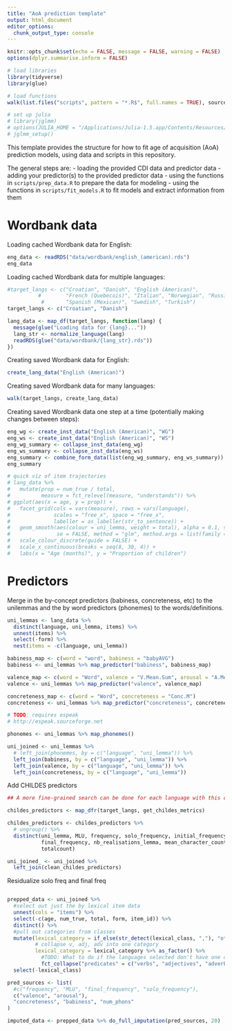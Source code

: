 ```yaml
---
title: "AoA prediction template"
output: html_document
editor_options: 
  chunk_output_type: console
---
```


```r
knitr::opts_chunk$set(echo = FALSE, message = FALSE, warning = FALSE)
options(dplyr.summarise.inform = FALSE)

# load libraries
library(tidyverse)
library(glue)

# load functions
walk(list.files("scripts", pattern = "*.R$", full.names = TRUE), source)

# set up julia
# library(jglmm)
# options(JULIA_HOME = "/Applications/Julia-1.5.app/Contents/Resources/julia/bin")
# jglmm_setup()
```

This template provides the structure for how to fit age of acquisition (AoA) prediction models, using data and scripts in this repository.

The general steps are:
- loading the provided CDI data and predictor data
- adding your predictor(s) to the provided predictor data
- using the functions in `scripts/prep_data.R` to prepare the data for modeling
- using the functions in `scripts/fit_models.R` to fit models and extract information from them


# Wordbank data

Loading cached Wordbank data for English:
```r
eng_data <- readRDS("data/wordbank/english_(american).rds")
eng_data
```

Loading cached Wordbank data for multiple languages:
```r
#target_langs <- c("Croatian", "Danish", "English (American)",
          #        "French (Quebecois)", "Italian", "Norwegian", "Russian",
           #       "Spanish (Mexican)", "Swedish", "Turkish")
target_langs <- c("Croatian", "Danish")

lang_data <- map_df(target_langs, function(lang) {
  message(glue("Loading data for {lang}..."))
  lang_str <- normalize_language(lang)
  readRDS(glue("data/wordbank/{lang_str}.rds"))
})

```

Creating saved Wordbank data for English:
```r
create_lang_data("English (American)")
```

Creating saved Wordbank data for many languages:
```r
walk(target_langs, create_lang_data)
```

Creating saved Wordbank data one step at a time (potentially making changes between steps):
```r
eng_wg <- create_inst_data("English (American)", "WG")
eng_ws <- create_inst_data("English (American)", "WS")
eng_wg_summary <- collapse_inst_data(eng_wg)
eng_ws_summary <- collapse_inst_data(eng_ws)
eng_summary <- combine_form_data(list(eng_wg_summary, eng_ws_summary))
eng_summary
```

```r
# quick viz of item trajectories
# lang_data %>%
#   mutate(prop = num_true / total,
#          measure = fct_relevel(measure, "understands")) %>%
# ggplot(aes(x = age, y = prop)) +
#   facet_grid(cols = vars(measure), rows = vars(language),
#              scales = "free_x", space = "free_x",
#              labeller = as_labeller(str_to_sentence)) +
#   geom_smooth(aes(colour = uni_lemma, weight = total), alpha = 0.1, size = 0.1,
#               se = FALSE, method = "glm", method.args = list(family = "binomial")) +
#   scale_colour_discrete(guide = FALSE) +
#   scale_x_continuous(breaks = seq(8, 30, 4)) +
#   labs(x = "Age (months)", y = "Proportion of children")
```


# Predictors

Merge in the by-concept predictors (babiness, concreteness, etc) to the unilemmas and the by word predictors (phonemes) to the words/definitions.

```r
uni_lemmas <- lang_data %>%
  distinct(language, uni_lemma, items) %>%
  unnest(items) %>%
  select(-form) %>%
  nest(items = -c(language, uni_lemma))

babiness_map <- c(word = "word", babiness = "babyAVG")
babiness <- uni_lemmas %>% map_predictor("babiness", babiness_map)

valence_map <- c(word = "Word", valence = "V.Mean.Sum", arousal = "A.Mean.Sum")
valence <- uni_lemmas %>% map_predictor("valence", valence_map)

concreteness_map <- c(word = "Word", concreteness = "Conc.M")
concreteness <- uni_lemmas %>% map_predictor("concreteness", concreteness_map)
```

```r
# TODO: requires espeak
# http://espeak.sourceforge.net

phonemes <- uni_lemmas %>% map_phonemes()

uni_joined <- uni_lemmas %>% 
  # left_join(phonemes, by = c("language", "uni_lemma")) %>%
  left_join(babiness, by = c("language", "uni_lemma")) %>% 
  left_join(valence, by = c("language", "uni_lemma")) %>% 
  left_join(concreteness, by = c("language", "uni_lemma"))
```

Add CHILDES predictors

```r
## A more fine-grained search can be done for each language with this command: childes_predictors<- get_childes_metrics(lang, corpus, word, speaker_role, speaker_role_exclude, target_child, child_age = NULL, child_sex, uttlength=TRUE, freq=TRUE, charlen=TRUE, order=TRUE, clean=FALSE)

childes_predictors <- map_dfr(target_langs, get_childes_metrics) 

childes_predictors <- childes_predictors %>%
  # ungroup() %>%
  distinct(uni_lemma, MLU, frequency, solo_frequency, initial_frequency,
           final_frequency, nb_realisations_lemma, mean_character_count_lemma,
           totalcount)

uni_joined_ <- uni_joined %>%
  left_join(clean_childes_predictors)
```


Residualize solo freq and final freq

```r


```


```r
prepped_data <- uni_joined %>%
  #select out just the by lexical item data
  unnest(cols = "items") %>%
  select(-c(age, num_true, total, form, item_id)) %>%
  distinct() %>%
  #pull out categories from classes
  mutate(lexical_category = if_else(str_detect(lexical_class, ","), "other", lexical_class),
         # collapse v, adj, adv into one category
         lexical_category = lexical_category %>% as_factor() %>% 
           #TODO: What to do if the languages selected don't have one of these - cant use fct collapse?
           fct_collapse("predicates" = c("verbs", "adjectives", "adverbs"))) %>%
  select(-lexical_class)

pred_sources <- list(
  #c("frequency", "MLU", "final_frequency", "solo_frequency"),
  c("valence", "arousal"), 
  "concreteness", "babiness", "num_phons"
)

imputed_data <- prepped_data %>% do_full_imputation(pred_sources, 20)
```
